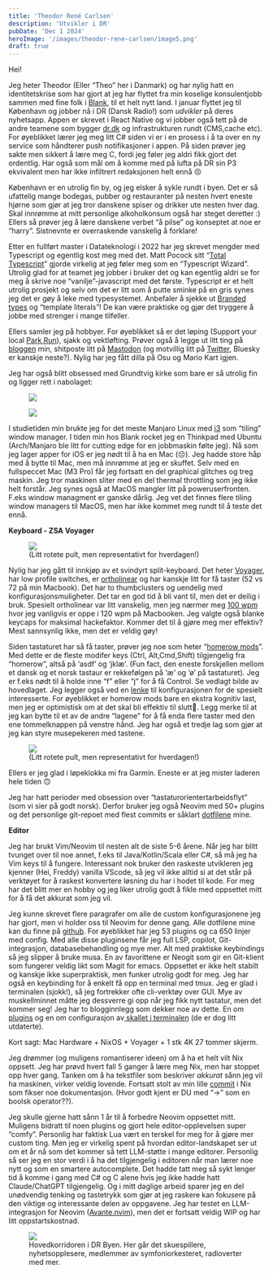 ```yaml
---
title: 'Theodor René Carlsen'
description: 'Utvikler i DR'
pubDate: 'Dec 1 2024'
heroImage: '/images/theodor-rene-carlsen/image5.png'
draft: true
---
```









<Question1/>

Hei!

Jeg heter Theodor (Eller “Theo” her i Danmark) og har nylig hatt en identitetskrise som har gjort at jeg har flyttet fra min koselige konsulentjobb sammen med fine folk i [Blank](https://www.blank.no/menneskene), til et helt nytt land. I januar flyttet jeg til København og jobber nå i DR (Dansk Radio!) som _udvikler_ på deres nyhetsapp. Appen er skrevet i React Native og vi jobber også tett på de andre teamene som bygger [dr.dk](https://www.dr.dk/) og infrastrukturen rundt (CMS,cache etc). For øyeblikket lærer jeg meg litt C# siden vi er i en prosess i å ta over en ny service som håndterer push notifikasjoner i appen. På siden prøver jeg sakte men sikkert å lære meg C, fordi jeg føler jeg aldri fikk gjort det ordentlig. Har også som mål om å komme med på lufta på DR sin P3 ekvivalent men har ikke infiltrert redaksjonen helt ennå 😣

København er en utrolig fin by, og jeg elsker å sykle rundt i byen. Det er så ufattelig mange bodegas, pubber og restauranter på nesten hvert eneste hjørne som gjør at jeg tror danskene spiser og drikker ute nesten hver dag. Skal innrømme at mitt personlige alkoholkonsum også har steget deretter :) Ellers så prøver jeg å lære danskene verbet “å pilse” og konseptet at noe er “harry”. Sistnevnte er overraskende vanskelig å forklare!

Etter en fullført master i Datateknologi i 2022 har jeg skrevet mengder med Typescript og egentlig kost meg med det. Matt Pocock sitt “[Total Typescript](https://www.totaltypescript.com/)” gjorde virkelig at jeg føler meg som en “Typescript Wizard”. Utrolig glad for at teamet jeg jobber i bruker det og kan egentlig aldri se for meg å skrive noe “vanilje”-javascript  med det første. Typescript er et helt utrolig prosjekt og selv om det er litt som å putte sminke på en gris synes jeg det er gøy å leke med typesystemet. Anbefaler å sjekke ut [Branded types](https://egghead.io/blog/using-branded-types-in-typescript) og “template literals”! De kan være praktiske og gjør det tryggere å jobbe med strenger i mange tilfeller.

Ellers samler jeg på hobbyer. For øyeblikket så er det løping (Support your local  [Park Run](https://www.parkrun.no/)), sjakk og vektløfting. Prøver også å legge ut litt ting på [bloggen](https://blog.theodorc.no/) min, shitposte litt på [Mastodon](https://snabelen.no/@theodorc) (og motvillig litt på [Twitter](https://x.com/theodorc_), Bluesky er kanskje neste?). Nylig har jeg fått dilla på Osu og Mario Kart igjen.

Jeg har også blitt obsessed med Grundtvig kirke som bare er så utrolig fin og ligger rett i nabolaget:

<figure>
    <img src='/images/theodor-rene-carlsen/image1.jpg'/>
</figure>

<figure>
    <img src='/images/theodor-rene-carlsen/image2.jpg'/>
</figure>


<Question2/>

I studietiden min brukte jeg for det meste Manjaro Linux med [i3](https://i3wm.org/) som “tiling” window manager. I tiden min hos Blank rocket jeg en Thinkpad med Ubuntu (Arch/Manjaro ble litt for cutting edge for en jobbmaskin følte jeg). Nå som jeg lager apper for iOS er jeg nødt til å ha en Mac (😔). Jeg hadde store håp med å bytte til Mac, men må innrømme at jeg er skuffet. Selv med en fullspeccet Mac (M3 Pro) får jeg fortsatt en del graphical glitches og treg maskin. Jeg tror maskinen sliter med en del thermal throttling som jeg ikke helt forstår. Jeg synes også at MacOS mangler litt på poweruserfronten. F.eks window managment er ganske dårlig. Jeg vet det finnes flere tiling window managers til MacOS, men har ikke kommet meg rundt til å teste det ennå.

**Keyboard - ZSA Voyager**

<figure>
    <img src='/images/theodor-rene-carlsen/image4.png'/>
    <figcaption>
        (Litt rotete pult, men representativt for hverdagen!)
    </figcaption>
</figure>

Nylig har jeg gått til innkjøp av et svindyrt split-keyboard. Det heter [Voyager](https://www.zsa.io/voyager), har low profile switches, er [ortholinear](https://www.daskeyboard.com/blog/what-is-an-ortholinear-keyboard/) og har kanskje litt for få taster (52 vs 72 på min Macbook). Det har to thumbclusters og uendelig med konfigurasjonsmuligheter. Det tar en god tid å bli vant til, men det er deilig i bruk. Spesielt ortholinear var litt vanskelig, men jeg nærmer meg [100 wpm](https://monkeytype.com/profile/theodorc) hvor jeg vanligvis er oppe i 120 wpm på Macbooken. Jeg valgte også blanke keycaps for maksimal hackefaktor. Kommer det til å gjøre meg mer effektiv? Mest sannsynlig ikke, men det er veldig gøy!

Siden tastaturet har så få taster, prøver jeg noe som heter “[homerow mods](https://precondition.github.io/home-row-mods)”. Med dette er de fleste modifer keys (Ctrl, Alt,Cmd,Shift) tilgjengelig fra “homerow”, altså på ‘asdf’ og ‘jklæ’. (Fun fact, den eneste forskjellen mellom et dansk og et norsk tastaur er rekkefølgen på ‘æ’ og ‘ø’ på tastaturet). Jeg er f.eks nødt til å holde inne “f” eller “j” for å få Control. Se vedlagt bilde av hovedlaget. Jeg legger også ved en [lenke](https://configure.zsa.io/voyager/layouts/ZRY0e/BDLDv/0) til konfigurasjonen for de spesielt interesserte. For øyeblikket er homerow mods bare en ekstra kognitiv last, men jeg er optimistisk om at det skal bli effektiv til slutt🤞. Legg merke til at jeg kan bytte til et av de andre “lagene” for å få enda flere taster med den ene tommelknappen på venstre hånd. Jeg har også et tredje lag som gjør at jeg kan styre musepekeren med tastene.


<figure>
    <img src='/images/theodor-rene-carlsen/image3.png'/>
    <figcaption>
        (Litt rotete pult, men representativt for hverdagen!)
    </figcaption>
</figure>

Ellers er jeg glad i løpeklokka mi fra Garmin. Eneste er at jeg mister laderen hele tiden 🙃


<Question3/>

Jeg har hatt perioder med obsession over “tastaturorientertarbeidsflyt” (som vi sier på godt norsk). Derfor bruker jeg også Neovim med 50+ plugins og det personlige git-repoet med flest commits er såklart [dotfilene](https://github.com/theodorrene/dotfiles) mine.

**Editor**

Jeg har brukt Vim/Neovim til nesten alt de siste 5-6  årene. Når jeg har blitt tvunget over til noe annet, f.eks til Java/Kotlin/Scala eller C#, så må jeg ha Vim keys til å fungere. Interessant nok bruker den raskeste utvikleren jeg kjenner (Hei, Freddy) vanilla VScode, så jeg vil ikke alltid si at det står på verktøyet for å raskest konvertere løsning du har i hodet til kode. For meg har det blitt mer en hobby og jeg liker utrolig godt å fikle med oppsettet mitt for å få det akkurat som jeg vil.

Jeg kunne skrevet flere paragrafer om alle de custom konfigurasjonene jeg har gjort, men vi holder oss til Neovim for denne gang. Alle dotfilene mine kan du finne på [github](https://github.com/theodorrene/dotfiles). For øyeblikket har jeg 53 plugins og ca 650 linjer med config. Med alle disse pluginsene får jeg full LSP, copilot, Git-integrasjon, databasebehandling og mye mer. Alt med praktiske keybindings så jeg slipper å bruke musa. En av favorittene er Neogit som gir en Git-klient som fungerer veldig likt som Magit for emacs. Oppsettet er ikke helt stabilt og kanskje ikke superpraktisk, men funker utrolig godt for meg. Jeg har også en keybinding for å enkelt få opp en terminal med tmux. Jeg er glad i terminalen (sjokk!), så jeg fortrekker ofte cli-verktøy over GUI. Mye av muskellminnet måtte jeg dessverre gi opp når jeg fikk nytt tastatur, men det kommer seg! Jeg har to blogginnlegg som dekker noe av dette. En om [plugins](https://blog.theodorc.no/posts/top5-nvim-plugins/) og en om configurasjon av[ skallet i terminalen](https://blog.theodorc.no/posts/whats_that_config_1/) (de er dog litt utdaterte).



<Question4/>

Kort sagt: Mac Hardware + NixOS + Voyager + 1 stk 4K 27 tommer skjerm.

Jeg drømmer (og muligens romantiserer ideen) om å ha et helt vilt Nix oppsett. Jeg har prøvd hvert fall 5 ganger å lære meg Nix, men har stoppet opp hver gang. Tanken om å ha tekstfiler som beskriver *akkurat* sånn jeg vil ha maskinen, virker veldig lovende. Fortsatt stolt av min lille [commit](https://github.com/NixOS/nix/pull/5899) i Nix som fikser noe dokumentasjon. (Hvor godt kjent er DU med “->” som en boolsk operator??).

Jeg skulle gjerne hatt sånn 1 år til å forbedre Neovim oppsettet mitt. Muligens bidratt til noen plugins og gjort hele editor-opplevelsen super “comfy”. Personlig har faktisk Lua vært en terskel for meg for å gjøre mer custom ting. Men jeg er virkelig spent på hvordan editor-landskapet ser ut om et år nå som det kommer så tett LLM-støtte i mange editorer. Personlig så ser jeg en stor verdi i å ha det tilgjengelig i editoren når man lærer noe nytt og som en smartere autocomplete. Det hadde tatt meg så sykt lenger tid å komme i gang med C# og C alene hvis jeg ikke hadde hatt Claude/ChatGPT tilgjengelig. Og i mitt daglige arbeid sparer jeg en del unødvendig tenking og tastetrykk som gjør at jeg raskere kan fokusere på den viktige og interessante delen av oppgavene. Jeg har testet en LLM-integrasjon for Neovim ([Avante.nvim](https://github.com/yetone/avante.nvim)), men det er fortsatt veldig WIP og har litt oppstartskostnad.


<figure>
    <img src='/images/theodor-rene-carlsen/image3.png'/>
    <figcaption>
        Hovedkorridoren i DR Byen. Her går det skuespillere, nyhetsopplesere, medlemmer av symfoniorkesteret, radioverter med mer.
    </figcaption>
</figure>